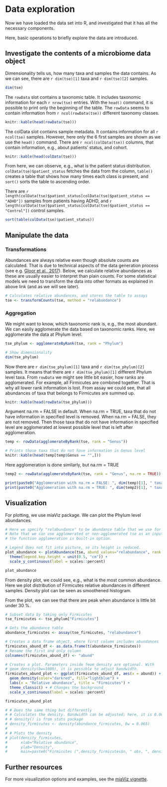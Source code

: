 
# Data exploration

Now we have loaded the data set into R, and investigated that it has all
the necessary components.

Here, basic operations to briefly explore the data are introduced. 

## Investigate the contents of a microbiome data object

Dimensionality tells us, how many taxa and samples the data contains. As we can see, 
there are `r dim(tse)[1]` taxa and `r dim(tse)[2]` samples.

```r
dim(tse)
```

The `rowData` slot contains a taxonomic table. It includes taxonomic information
for each `r nrow(tse)` entries. With the `head()` command, it is possible to print only 
the beginning of the table. The `rowData` seems to contain information from 
`r ncol(rowData(tse))` different taxonomy classes.

```r
knitr::kable(head(rowData(tse)))
```

The colData slot contains sample metadata. It contains information for all `r ncol(tse)` samples.
However, here only the 6 first samples are shown as we use the `head()` command. There
are `r ncol(colData(tse))` columns, that contain information, e.g., about patients' status, and cohort.

```r
knitr::kable(head(colData(tse)))
```

From here, we can observe, e.g., what is the patient status distribution.
`colData(tse)$patient_status` fetches the data from the column, `table()` creates a table
that shows how many times each class is present, and `sort()` sorts the table to 
ascending order.

There are `r length(colData(tse)$patient_status[colData(tse)$patient_status == "ADHD"])` 
samples from patients having ADHD, 
and `r length(colData(tse)$patient_status[colData(tse)$patient_status == "Control"])` control samples.

```r
sort(table(colData(tse)$patient_status))
```

## Manipulate the data


### Transformations

Abundances are always relative even though absolute counts are calculated. 
That is due to technical aspects of the data generation process 
(see e.g. [Gloor et al., 2017](https://www.frontiersin.org/articles/10.3389/fmicb.2017.02224/full)). 
Below, we calculate relative abundances as these are usually easier to interpret
than plain counts. For some statistical models we need to transform the data into other 
formats as explained in above link (and as we will see later).

```r
# Calculates relative abundances, and stores the table to assays
tse <- transformCounts(tse, method = "relabundance")
```


### Aggregation

We might want to know, which taxonomic rank is, e.g., the most abundant. We can 
easily agglomerate the data based on taxonomic ranks. Here, we agglomerate 
the data at Phylum level. 

```r
tse_phylum <- agglomerateByRank(tse, rank = "Phylum")

# Show dimensionality
dim(tse_phylum)
```



Now there are `r dim(tse_phylum)[1]` taxa and `r dim(tse_phylum)[2]` samples. 
It means that there are `r dim(tse_phylum)[1]` different Phylum level taxa. 
From `rowData` we might see little bit easier, how ranks are agglomerated. 
For example, all Firmicutes are combined together. That is why all lower rank 
information is lost. From assay we could see, that all abundances of taxa that 
belongs to Firmicutes are summed up.

```r
knitr::kable(head(rowData(tse_phylum)))
```

Argument na.rm = FALSE in default. When na.rm = TRUE, taxa that do not have
information in specified level is removed. When na.rm = FALSE, they are not removed. 
Then those taxa that do not have information in specified level are agglomerated 
at lowest possible level that is left after agglomeration.

```r
temp <- rowData(agglomerateByRank(tse, rank = "Genus"))

# Prints those taxa that do not have information in Genus level
knitr::kable(head(temp[temp$Genus == "",]))
```

Here agglomeration is done similarly, but na.rm = TRUE

```r
temp2 <- rowData(agglomerateByRank(tse, rank = "Genus", na.rm = TRUE))

print(paste0("Agglomeration with na.rm = FALSE: ", dim(temp)[1], " taxa."))
print(paste0("Agglomeration with na.rm = TRUE: ", dim(temp2)[1], " taxa."))
```

## Visualization

For plotting, we use miaViz package. We can plot the Phylum level abundances. 

```r

# Here we specify "relabundance" to be abundance table that we use for plotting.
# Note that we can use agglomerated or non-agglomerated tse as an input, because
# the function agglomeration is built-in option. 

# Legend does not fit into picture, so its height is reduced.
plot_abundance <- plotAbundance(tse, abund_values="relabundance", rank = "Phylum") +
  theme(legend.key.height = unit(0.5, "cm")) +
  scale_y_continuous(label = scales::percent)

plot_abundance 
```

From density plot, we could see, e.g., what is the most common abundance.
Here we plot distribution of Firmicutes relative abundances in different samples. 
Density plot can be seen as smoothened histogram.

From the plot, we can see that there are peak when abundance is little bit under 30 %.

```r
# Subset data by taking only Firmicutes
tse_firmicutes <- tse_phylum["Firmicutes"]

# Gets the abundance table
abundance_firmicutes <- assay(tse_firmicutes, "relabundance")

# Creates a data frame object, where first column includes abundances
firmicutes_abund_df <- as.data.frame(t(abundance_firmicutes))
# Rename the first and only column
colnames(firmicutes_abund_df) <- "abund"

# Creates a plot. Parameters inside feom_density are optional. With 
# geom_density(bw=1000), it is possible to adjust bandwidth.
firmicutes_abund_plot <- ggplot(firmicutes_abund_df, aes(x = abund)) + 
  geom_density(color="darkred", fill="lightblue") + 
  labs(x = "Relative abundance", title = "Firmicutes") +
  theme_classic() + # Changes the background
  scale_x_continuous(label = scales::percent)

firmicutes_abund_plot

```

```r
# # Does the same thing but differently
# # Calculates the density. Bandwidth can be adjusted; here, it is 0.065.
# # density() is from stats package
# density_firmicutes <- density(abundance_firmicutes, bw = 0.065)
# 
# # Plots the density
# plot(density_firmicutes,
#      xlab="Relative abundance",
#      ylab="Density",
#      main=paste0("Firmicutes (",density_firmicutes$n, " obs, ", density_firmicutes$bw, " bw)"))
```

## Further resources

For more visualization options and examples, see the [miaViz vignette](https://microbiome.github.io/miaViz/articles/miaViz.html).